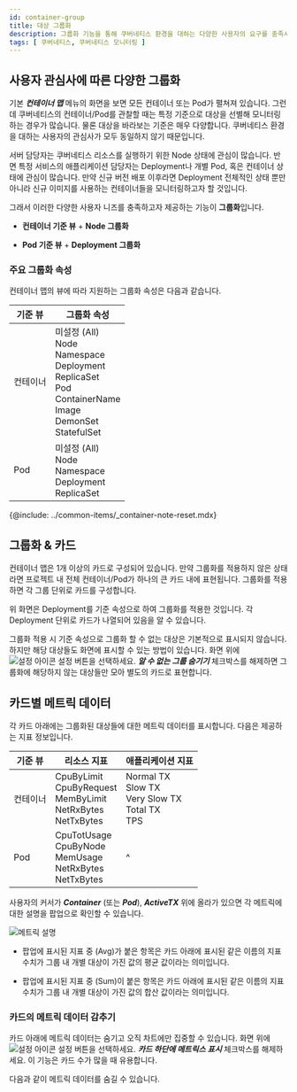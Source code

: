 ```yaml
---
id: container-group
title: 대상 그룹화
description: 그룹화 기능을 통해 쿠버네티스 환경을 대하는 다양한 사용자의 요구를 충족시킬 수 있습니다.
tags: [ 쿠버네티스, 쿠버네티스 모니터링 ]
---
```


## 사용자 관심사에 따른 다양한 그룹화

기본 ***컨테이너 맵*** 메뉴의 화면을 보면 모든 컨테이너 또는 Pod가 펼쳐져 있습니다. 그런데 쿠버네티스의 컨테이너/Pod를 관찰할 때는 특정 기준으로 대상을 선별해 모니터링하는 경우가 많습니다. 물론 대상을 바라보는 기준은 매우 다양합니다. 쿠버네티스 환경을 대하는 사용자의 관심사가 모두 동일하지 않기 때문입니다.

서버 담당자는 쿠버네티스 리소스를 실행하기 위한 Node 상태에 관심이 많습니다. 반면 특정 서비스의 애플리케이션 담당자는 Deployment나 개별 Pod, 혹은 컨테이너 상태에 관심이 많습니다. 만약 신규 버전 배포 이후라면 Deployment 전체적인 상태 뿐만 아니라 신규 이미지를 사용하는 컨테이너들을 모니터링하고자 할 것입니다.

그래서 이러한 다양한 사용자 니즈를 충족하고자 제공하는 기능이 **그룹화**입니다.

* **컨테이너 기준 뷰** + **Node 그룹화**

  <ImgLang img='whatap_kubernetes_container_map_group_node.png' desc='컨테이너 기준 뷰 + Node 그룹화' />

* **Pod 기준 뷰** + **Deployment 그룹화**

  <ImgLang img='whatap_kubernetes_container_map_group_deployment.png' desc='Pod 기준 뷰 + Deployment 그룹화' />


### 주요 그룹화 속성

컨테이너 맵의 뷰에 따라 지원하는 그룹화 속성은 다음과 같습니다.

| 기준 뷰  | 그룹화 속성                                                                                                                        |
| -------- | ---------------------------------------------------------------------------------------------------------------------------------- |
| 컨테이너 | 미설정 (All)<br/>Node<br/>Namespace<br/>Deployment<br/>ReplicaSet<br/>Pod<br/>ContainerName<br/>Image<br/>DemonSet<br/>StatefulSet |
| Pod      | 미설정 (All)<br/>Node<br/>Namespace<br/>Deployment<br/>ReplicaSet                                                                  |

{@include: ../common-items/_container-note-reset.mdx}

## 그룹화 & 카드

컨테이너 맵은 1개 이상의 카드로 구성되어 있습니다. 만약 그룹화를 적용하지 않은 상태라면 프로젝트 내 전체 컨테이너/Pod가 하나의 큰 카드 내에 표현됩니다. 그룹화를 적용하면 각 그룹 단위로 카드를 구성합니다.

<ImgLang img='kubernetes-group-card.png' desc='그룹 단위로 카드 나열' />

위 화면은 Deployment를 기준 속성으로 하여 그룹화를 적용한 것입니다. 각 Deployment 단위로 카드가 나열되어 있음을 알 수 있습니다.

그룹화 적용 시 기준 속성으로 그룹화 할 수 없는 대상은 기본적으로 표시되지 않습니다. 하지만 해당 대상들도 화면에 표시할 수 있는 방법이 있습니다. 화면 위에 ![설정 아이콘](/img/ico-setting.svg) 설정 버튼을 선택하세요. ***알 수 없는 그룹 숨기기*** 체크박스를 해제하면 그룹화에 해당하지 않는 대상들만 모아 별도의 카드로 표현합니다.

## 카드별 메트릭 데이터

각 카드 아래에는 그룹화된 대상들에 대한 메트릭 데이터를 표시합니다. 다음은 제공하는 지표 정보입니다.

| 기준 뷰  | 리소스 지표                                                                   | 애플리케이션 지표                                           |
| -------- | ----------------------------------------------------------------------------- | ----------------------------------------------------------- |
| 컨테이너 | CpuByLimit<br/>CpuByRequest<br/>MemByLimit<br/>NetRxBytes<br/>NetTxBytes<br/> | Normal TX<br/>Slow TX<br/>Very Slow TX<br/>Total TX<br/>TPS |
| Pod      | CpuTotUsage<br/>CpuByNode<br/>MemUsage<br/>NetRxBytes<br/>NetTxBytes          | ^                                                           |

사용자의 커서가 ***Container*** (또는 ***Pod***), ***ActiveTX*** 위에 올라가 있으면 각 메트릭에 대한 설명을 팝업으로 확인할 수 있습니다.

![메트릭 설명](/img/whatap_kubernetes_container_map_cards_metri_description.png)

* 팝업에 표시된 지표 중 (Avg)가 붙은 항목은 카드 아래에 표시된 같은 이름의 지표 수치가 그룹 내 개별 대상이 가진 값의 평균 값이라는 의미입니다.

* 팝업에 표시된 지표 중 (Sum)이 붙은 항목은 카드 아래에 표시된 같은 이름의 지표 수치가 그룹 내 개별 대상이 가진 값의 합산 값이라는 의미입니다.

### 카드의 메트릭 데이터 감추기 

카드 아래에 메트릭 데이터는 숨기고 오직 차트에만 집중할 수 있습니다. 화면 위에 ![설정 아이콘](/img/ico-setting.svg) 설정 버튼을 선택하세요. ***카드 하단에 메트릭스 표시*** 체크박스를 해제하세요. 이 기능은 카드 수가 많을 때 유용합니다.

다음과 같이 메트릭 데이터를 숨길 수 있습니다.

<ImgLang img='whatap_kubernetes_container_map_cards_metric_off.png' desc='카드 하단의 메트릭 데이터 표시 해제' />
